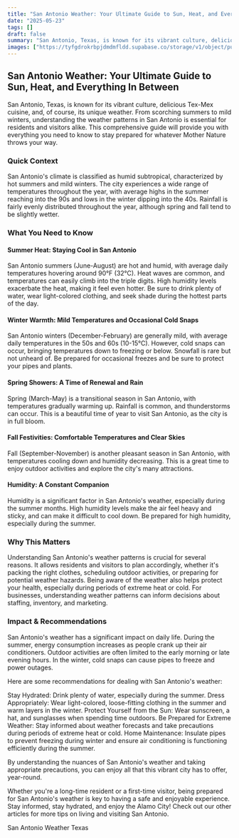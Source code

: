 ```yaml
---
title: "San Antonio Weather: Your Ultimate Guide to Sun, Heat, and Everything In Between"
date: "2025-05-23"
tags: []
draft: false
summary: "San Antonio, Texas, is known for its vibrant culture, delicious Tex-Mex cuisine, and, of course, its unique weather. From scorching summers to mild winters, understanding the weather patterns in San Antonio is essential for residents and visitors alike. This comprehensive guide will provide you with everything you need to know to stay prepared for whatever Mother Nature throws your way."
images: ["https://tyfgdrokrbpjdmdmfldd.supabase.co/storage/v1/object/public/image/2025-05-23-12-04-37-582+02-00.jpg"]
---
```




## San Antonio Weather: Your Ultimate Guide to Sun, Heat, and Everything In Between

San Antonio, Texas, is known for its vibrant culture, delicious Tex-Mex cuisine, and, of course, its unique weather. From scorching summers to mild winters, understanding the weather patterns in San Antonio is essential for residents and visitors alike. This comprehensive guide will provide you with everything you need to know to stay prepared for whatever Mother Nature throws your way.

### Quick Context

San Antonio's climate is classified as humid subtropical, characterized by hot summers and mild winters. The city experiences a wide range of temperatures throughout the year, with average highs in the summer reaching into the 90s and lows in the winter dipping into the 40s. Rainfall is fairly evenly distributed throughout the year, although spring and fall tend to be slightly wetter.

### What You Need to Know

#### Summer Heat: Staying Cool in San Antonio

San Antonio summers (June-August) are hot and humid, with average daily temperatures hovering around 90°F (32°C). Heat waves are common, and temperatures can easily climb into the triple digits. High humidity levels exacerbate the heat, making it feel even hotter. Be sure to drink plenty of water, wear light-colored clothing, and seek shade during the hottest parts of the day.

#### Winter Warmth: Mild Temperatures and Occasional Cold Snaps

San Antonio winters (December-February) are generally mild, with average daily temperatures in the 50s and 60s (10-15°C). However, cold snaps can occur, bringing temperatures down to freezing or below. Snowfall is rare but not unheard of. Be prepared for occasional freezes and be sure to protect your pipes and plants.

#### Spring Showers: A Time of Renewal and Rain

Spring (March-May) is a transitional season in San Antonio, with temperatures gradually warming up. Rainfall is common, and thunderstorms can occur. This is a beautiful time of year to visit San Antonio, as the city is in full bloom.

#### Fall Festivities: Comfortable Temperatures and Clear Skies

Fall (September-November) is another pleasant season in San Antonio, with temperatures cooling down and humidity decreasing. This is a great time to enjoy outdoor activities and explore the city's many attractions.

#### Humidity: A Constant Companion

Humidity is a significant factor in San Antonio's weather, especially during the summer months. High humidity levels make the air feel heavy and sticky, and can make it difficult to cool down. Be prepared for high humidity, especially during the summer.

### Why This Matters

Understanding San Antonio's weather patterns is crucial for several reasons. It allows residents and visitors to plan accordingly, whether it's packing the right clothes, scheduling outdoor activities, or preparing for potential weather hazards. Being aware of the weather also helps protect your health, especially during periods of extreme heat or cold. For businesses, understanding weather patterns can inform decisions about staffing, inventory, and marketing.

### Impact & Recommendations

San Antonio's weather has a significant impact on daily life. During the summer, energy consumption increases as people crank up their air conditioners. Outdoor activities are often limited to the early morning or late evening hours. In the winter, cold snaps can cause pipes to freeze and power outages. 

Here are some recommendations for dealing with San Antonio's weather:

Stay Hydrated: Drink plenty of water, especially during the summer.
Dress Appropriately: Wear light-colored, loose-fitting clothing in the summer and warm layers in the winter.
Protect Yourself from the Sun: Wear sunscreen, a hat, and sunglasses when spending time outdoors.
Be Prepared for Extreme Weather: Stay informed about weather forecasts and take precautions during periods of extreme heat or cold.
Home Maintenance: Insulate pipes to prevent freezing during winter and ensure air conditioning is functioning efficiently during the summer.

By understanding the nuances of San Antonio's weather and taking appropriate precautions, you can enjoy all that this vibrant city has to offer, year-round.

Whether you're a long-time resident or a first-time visitor, being prepared for San Antonio's weather is key to having a safe and enjoyable experience. Stay informed, stay hydrated, and enjoy the Alamo City! Check out our other articles for more tips on living and visiting San Antonio.

San Antonio
Weather
Texas
